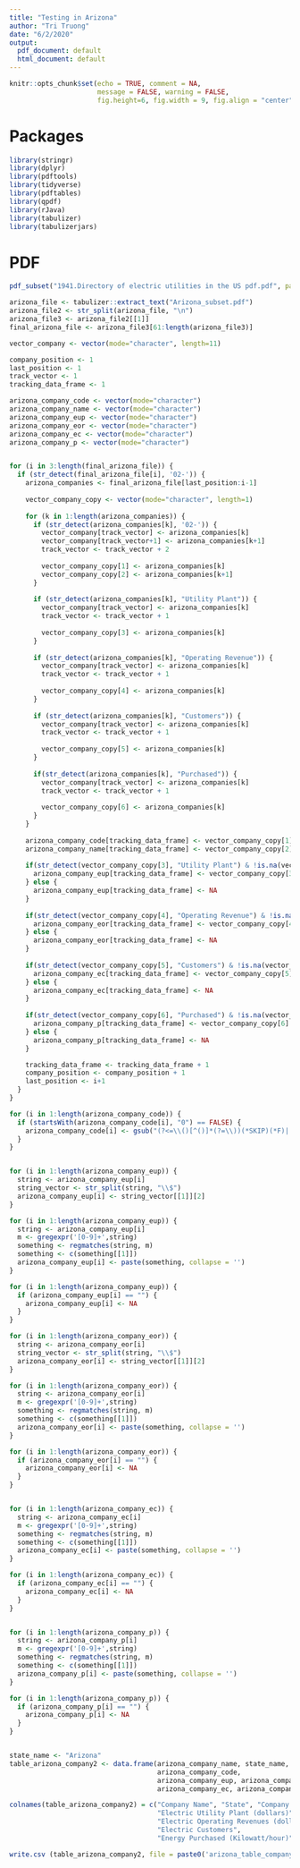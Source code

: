 ```yaml
---
title: "Testing in Arizona"
author: "Tri Truong"
date: "6/2/2020"
output: 
  pdf_document: default
  html_document: default
---
```


```r
knitr::opts_chunk$set(echo = TRUE, comment = NA, 
                      message = FALSE, warning = FALSE,
                      fig.height=6, fig.width = 9, fig.align = "center")
```

# Packages

```r
library(stringr)
library(dplyr)
library(pdftools)
library(tidyverse)
library(pdftables)
library(qpdf)
library(rJava)
library(tabulizer)
library(tabulizerjars)
```

# PDF

```r
pdf_subset("1941.Directory of electric utilities in the US pdf.pdf", page= 100:109, output= "Arizona_subset.pdf")
```

```r
arizona_file <- tabulizer::extract_text("Arizona_subset.pdf")
arizona_file2 <- str_split(arizona_file, "\n")
arizona_file3 <- arizona_file2[[1]]
final_arizona_file <- arizona_file3[61:length(arizona_file3)]
```


```r
vector_company <- vector(mode="character", length=11)

company_position <- 1
last_position <- 1
track_vector <- 1
tracking_data_frame <- 1

arizona_company_code <- vector(mode="character")
arizona_company_name <- vector(mode="character")
arizona_company_eup <- vector(mode="character")
arizona_company_eor <- vector(mode="character")
arizona_company_ec <- vector(mode="character")
arizona_company_p <- vector(mode="character")


for (i in 3:length(final_arizona_file)) {
  if (str_detect(final_arizona_file[i], '02-')) {
    arizona_companies <- final_arizona_file[last_position:i-1]
    
    vector_company_copy <- vector(mode="character", length=1)
    
    for (k in 1:length(arizona_companies)) {
      if (str_detect(arizona_companies[k], '02-')) {
        vector_company[track_vector] <- arizona_companies[k]
        vector_company[track_vector+1] <- arizona_companies[k+1]
        track_vector <- track_vector + 2
        
        vector_company_copy[1] <- arizona_companies[k]
        vector_company_copy[2] <- arizona_companies[k+1]
      }
      
      if (str_detect(arizona_companies[k], "Utility Plant")) {
        vector_company[track_vector] <- arizona_companies[k]
        track_vector <- track_vector + 1
        
        vector_company_copy[3] <- arizona_companies[k]
      }
      
      if (str_detect(arizona_companies[k], "Operating Revenue")) {
        vector_company[track_vector] <- arizona_companies[k]
        track_vector <- track_vector + 1
        
        vector_company_copy[4] <- arizona_companies[k]
      }
      
      if (str_detect(arizona_companies[k], "Customers")) {
        vector_company[track_vector] <- arizona_companies[k]
        track_vector <- track_vector + 1
        
        vector_company_copy[5] <- arizona_companies[k]
      }
      
      if(str_detect(arizona_companies[k], "Purchased")) {
        vector_company[track_vector] <- arizona_companies[k]
        track_vector <- track_vector + 1
        
        vector_company_copy[6] <- arizona_companies[k]
      }
    }
    
    arizona_company_code[tracking_data_frame] <- vector_company_copy[1]
    arizona_company_name[tracking_data_frame] <- vector_company_copy[2]
    
    if(str_detect(vector_company_copy[3], "Utility Plant") & !is.na(vector_company_copy[3])) {
      arizona_company_eup[tracking_data_frame] <- vector_company_copy[3]
    } else {
      arizona_company_eup[tracking_data_frame] <- NA
    }
    
    if(str_detect(vector_company_copy[4], "Operating Revenue") & !is.na(vector_company_copy[4])) {
      arizona_company_eor[tracking_data_frame] <- vector_company_copy[4]
    } else {
      arizona_company_eor[tracking_data_frame] <- NA
    }
    
    if(str_detect(vector_company_copy[5], "Customers") & !is.na(vector_company_copy[5])) {
      arizona_company_ec[tracking_data_frame] <- vector_company_copy[5]
    } else {
      arizona_company_ec[tracking_data_frame] <- NA
    }
    
    if(str_detect(vector_company_copy[6], "Purchased") & !is.na(vector_company_copy[6])) {
      arizona_company_p[tracking_data_frame] <- vector_company_copy[6]
    } else {
      arizona_company_p[tracking_data_frame] <- NA
    }

    tracking_data_frame <- tracking_data_frame + 1
    company_position <- company_position + 1
    last_position <- i+1
  }
}
```





```r
for (i in 1:length(arizona_company_code)) {
  if (startsWith(arizona_company_code[i], "0") == FALSE) {
    arizona_company_code[i] <- gsub("(?<=\\()[^()]*(?=\\))(*SKIP)(*F)|.", "", arizona_company_code[i], perl=T)
  }
}


for (i in 1:length(arizona_company_eup)) {
  string <- arizona_company_eup[i]
  string_vector <- str_split(string, "\\$")
  arizona_company_eup[i] <- string_vector[[1]][2]
}

for (i in 1:length(arizona_company_eup)) {
  string <- arizona_company_eup[i]
  m <- gregexpr('[0-9]+',string)
  something <- regmatches(string, m)
  something <- c(something[[1]])
  arizona_company_eup[i] <- paste(something, collapse = '')
}

for (i in 1:length(arizona_company_eup)) {
  if (arizona_company_eup[i] == "") {
    arizona_company_eup[i] <- NA
  }
}

for (i in 1:length(arizona_company_eor)) {
  string <- arizona_company_eor[i]
  string_vector <- str_split(string, "\\$")
  arizona_company_eor[i] <- string_vector[[1]][2]
}

for (i in 1:length(arizona_company_eor)) {
  string <- arizona_company_eor[i]
  m <- gregexpr('[0-9]+',string)
  something <- regmatches(string, m)
  something <- c(something[[1]])
  arizona_company_eor[i] <- paste(something, collapse = '')
}

for (i in 1:length(arizona_company_eor)) {
  if (arizona_company_eor[i] == "") {
    arizona_company_eor[i] <- NA
  }
}


for (i in 1:length(arizona_company_ec)) {
  string <- arizona_company_ec[i]
  m <- gregexpr('[0-9]+',string)
  something <- regmatches(string, m)
  something <- c(something[[1]])
  arizona_company_ec[i] <- paste(something, collapse = '')
}

for (i in 1:length(arizona_company_ec)) {
  if (arizona_company_ec[i] == "") {
    arizona_company_ec[i] <- NA
  }
}


for (i in 1:length(arizona_company_p)) {
  string <- arizona_company_p[i]
  m <- gregexpr('[0-9]+',string)
  something <- regmatches(string, m)
  something <- c(something[[1]])
  arizona_company_p[i] <- paste(something, collapse = '')
}

for (i in 1:length(arizona_company_p)) {
  if (arizona_company_p[i] == "") {
    arizona_company_p[i] <- NA
  }
}


state_name <- "Arizona"
table_arizona_company2 <- data.frame(arizona_company_name, state_name, 
                                     arizona_company_code, 
                                     arizona_company_eup, arizona_company_eor,
                                     arizona_company_ec, arizona_company_p)

colnames(table_arizona_company2) = c("Company Name", "State", "Company Code", 
                                     "Electric Utility Plant (dollars)", 
                                     "Electric Operating Revenues (dollars)",
                                     "Electric Customers", 
                                     "Energy Purchased (Kilowatt/hour)")

write.csv (table_arizona_company2, file = paste0('arizona_table_company_1941', '.csv'))
```













